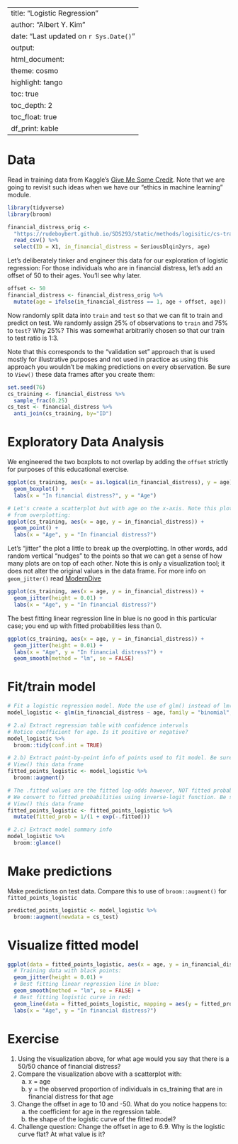 
---
title: "Logistic Regression"
author: "Albert Y. Kim"
date: "Last updated on `r Sys.Date()`"
output:
  html_document:
    theme: cosmo
    highlight: tango
    toc: true
    toc_depth: 2
    toc_float: true
    df_print: kable
---


# Data

Read in training data from Kaggle's [Give Me Some Credit](https://www.kaggle.com/c/GiveMeSomeCredit/){target="_blank"}. Note that we are going to revisit such ideas when we have our "ethics in machine learning" module.


```r
library(tidyverse)
library(broom)

financial_distress_orig <-
  "https://rudeboybert.github.io/SDS293/static/methods/logisitic/cs-training.csv" %>%
  read_csv() %>%
  select(ID = X1, in_financial_distress = SeriousDlqin2yrs, age)
```

Let's deliberately tinker and engineer this data for our exploration of logistic regression:
For those individuals who are in financial distress, let's add an offset of 50
to their ages. You'll see why later. 

```r
offset <- 50
financial_distress <- financial_distress_orig %>%
  mutate(age = ifelse(in_financial_distress == 1, age + offset, age))
```

Now randomly split data into `train` and `test` so that we can fit to train and
predict on test. We randomly assign 25% of observations to `train` and 75% to `test`? Why 25%? This was somewhat arbitrarily chosen so that our train to test ratio is 1:3. 

Note that this corresponds to the "validation set" approach
that is used mostly for illustrative purposes and not used in practice as using
this approach you wouldn't be making predictions on every observation. Be sure
to `View()` these data frames after you create them:

```r
set.seed(76)
cs_training <- financial_distress %>%
  sample_frac(0.25)
cs_test <- financial_distress %>%
  anti_join(cs_training, by="ID")
```


# Exploratory Data Analysis

We engineered the two boxplots to not overlap by adding the `offset` strictly
for purposes of this educational exercise.

```r
ggplot(cs_training, aes(x = as.logical(in_financial_distress), y = age)) +
  geom_boxplot() +
  labs(x = "In financial distress?", y = "Age")

# Let's create a scatterplot but with age on the x-axis. Note this plot suffers
# from overplotting:
ggplot(cs_training, aes(x = age, y = in_financial_distress)) +
  geom_point() +
  labs(x = "Age", y = "In financial distress?")
```

Let's "jitter" the plot a little to break up the overplotting. In other words,
add random vertical "nudges" to the points so that we can get a sense of how
many plots are on top of each other. Note this is only a visualization tool; it
does not alter the original values in the data frame. For more info on
`geom_jitter()` read
[ModernDive](https://moderndive.com/2-viz.html#overplotting){target="_blank"}

```r
ggplot(cs_training, aes(x = age, y = in_financial_distress)) +
  geom_jitter(height = 0.01) +
  labs(x = "Age", y = "In financial distress?")
```

The best fitting linear regression line in blue is no good in this particular
case; you end up with fitted probabilities less than 0.

```r
ggplot(cs_training, aes(x = age, y = in_financial_distress)) +
  geom_jitter(height = 0.01) +
  labs(x = "Age", y = "In financial distress?") +
  geom_smooth(method = "lm", se = FALSE)
```


# Fit/train model

```r
# Fit a logistic regression model. Note the use of glm() instead of lm()
model_logistic <- glm(in_financial_distress ~ age, family = "binomial", data = cs_training)

# 2.a) Extract regression table with confidence intervals
# Notice coefficient for age. Is it positive or negative?
model_logistic %>%
  broom::tidy(conf.int = TRUE)

# 2.b) Extract point-by-point info of points used to fit model. Be sure to 
# View() this data frame
fitted_points_logistic <- model_logistic %>%
  broom::augment()

# The .fitted values are the fitted log-odds however, NOT fitted probabilities.
# We convert to fitted probabilities using inverse-logit function. Be sure to
# View() this data frame
fitted_points_logistic <- fitted_points_logistic %>%
  mutate(fitted_prob = 1/(1 + exp(-.fitted)))

# 2.c) Extract model summary info
model_logistic %>%
  broom::glance()
```


# Make predictions

Make predictions on test data. Compare this to use of `broom::augment()`
for `fitted_points_logistic`

```r
predicted_points_logistic <- model_logistic %>%
  broom::augment(newdata = cs_test)
```



# Visualize fitted model

```r
ggplot(data = fitted_points_logistic, aes(x = age, y = in_financial_distress)) +
  # Training data with black points:
  geom_jitter(height = 0.01) +
  # Best fitting linear regression line in blue:
  geom_smooth(method = "lm", se = FALSE) +
  # Best fitting logistic curve in red:
  geom_line(data = fitted_points_logistic, mapping = aes(y = fitted_prob), col = "red", size = 1) +
  labs(x = "Age", y = "In financial distress?")
```


# Exercise

1. Using the visualization above, for what age would you say that there is a 50/50 chance of financial distress?
2. Compare the visualization above with a scatterplot with:
    a) x = age
    b) y = the observed proportion of individuals in cs_training that are in 
    financial distress for that age
3. Change the offset in age to 10 and -50. What do you notice happens to:
    a) the coefficient for age in the regression table.
    b) the shape of the logistic curve of the fitted model?
4. Challenge question: Change the offset in age to 6.9. Why is the logistic curve flat? At what value is it?


```r

```
